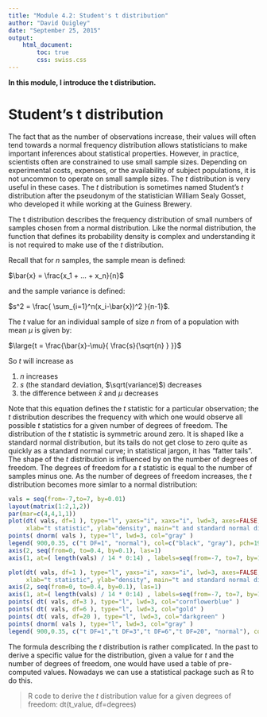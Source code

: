 ```yaml
---
title: "Module 4.2: Student's t distribution"
author: "David Quigley"
date: "September 25, 2015"
output: 
    html_document:
        toc: true
        css: swiss.css
---
```



**In this module, I introduce the t distribution.**

Student's t distribution
================================================================================

The fact that as the number of observations increase, their values will often tend towards a normal frequency distribution allows statisticians to make important inferences about statistical properties. However, in practice, scientists often are constrained to use small sample sizes. Depending on experimental costs, expenses, or the availability of subject populations, it is not uncommon to operate on small sample sizes. The *t* distribution is very useful in these cases. The *t* distribution is sometimes named Student's *t* distribution after the pseudonym of the statistician William Sealy Gosset, who developed it while working at the Guiness Brewery.

The t distribution describes the frequency distribution of small numbers of samples chosen from a normal distribution. Like the normal distribution, the function that defines its probability density is complex and understanding it is not required to make use of the *t* distribution.

Recall that for *n* samples, the sample mean is defined:

$\bar{x} = \frac{x_1 + ... + x_n}{n}$ 

and the sample variance is defined:

$s^2 = \frac{ \sum_{i=1}^n(x_i-\bar{x})^2 }{n-1}$. 

The *t* value for an individual sample of size *n* from of a population with mean $\mu$ is given by:

$\large{t = \frac{\bar{x}-\mu}{ \frac{s}{\sqrt{n} } }}$

So *t* will increase as 

1) *n* increases
2) *s* (the standard deviation, $\sqrt(variance)$) decreases
3) the difference between $\bar{x}$ and $\mu$ decreases

Note that this equation defines the *t* statistic for a particular observation; the *t* distribution describes the frequency with which one would observe all possible *t* statistics for a given number of degrees of freedom. The distribution of the *t* statistic is symmetric around zero. It is shaped like a standard normal distribution, but its tails do not get close to zero quite as quickly as a standard normal curve; in statistical jargon, it has "fatter tails". The shape of the *t* distribution is influenced by on the number of degrees of freedom. The degrees of freedom for a *t* statistic is equal to the number of samples minus one. As the number of degrees of freedom increases, the *t* distribution becomes more simlar to a normal distribution:

```r
vals = seq(from=-7,to=7, by=0.01)
layout(matrix(1:2,1,2))
par(mar=c(4,4,1,1))
plot(dt( vals, df=1 ), type="l", yaxs="i", xaxs="i", lwd=3, axes=FALSE, 
     xlab="t statistic", ylab="density", main="t and standard normal distribution", ylim=c(0,.4) )
points( dnorm( vals ), type="l", lwd=3, col="gray" )
legend( 900,0.35, c("t DF=1", "normal"), col=c("black", "gray"), pch=19)
axis(2, seq(from=0, to=0.4, by=0.1), las=1)
axis(1, at=( length(vals) / 14 * 0:14) , labels=seq(from=-7, to=7, by=1), las=1)

plot(dt( vals, df=1 ), type="l", yaxs="i", xaxs="i", lwd=3, axes=FALSE, 
     xlab="t statistic", ylab="density", main="t and standard normal distribution", ylim=c(0,.4) )
axis(2, seq(from=0, to=0.4, by=0.1), las=1)
axis(1, at=( length(vals) / 14 * 0:14) , labels=seq(from=-7, to=7, by=1), las=1)
points( dt( vals, df=3 ), type="l", lwd=3, col="cornflowerblue" )
points( dt( vals, df=6 ), type="l", lwd=3, col="gold" )
points( dt( vals, df=20 ), type="l", lwd=3, col="darkgreen" )
points( dnorm( vals ), type="l", lwd=3, col="gray" )
legend( 900,0.35, c("t DF=1","t DF=3","t DF=6","t DF=20", "normal"), col=c("black", "cornflowerblue", "gold", "darkgreen", "gray"), pch=19)
```

The formula describing the *t* distribution is rather complicated. In the past to derive a specific value for the distribution, given a value for *t* and the number of degrees of freedom, one would have used a table of pre-computed values. Nowadays we can use a statistical package such as R to do this. 

> R code to derive the *t* distribution value for a given degrees of freedom: dt(t_value, df=degrees)
